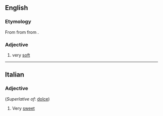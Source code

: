 ==English==

===Etymology===
From {{etyl|it|en}} from {{etyl|la|en}} {{m|la|dulcissimus||sweetest}} from {{m|la|dulcis||sweet}}.

===Adjective===
{{en-adj|-}}

# {{lb|en|music}} very [[soft]]

----

==Italian==

===Adjective===
{{it-adj-sup|dolcissim}} (''Superlative of'': [[dolce]])

# Very [[sweet]]